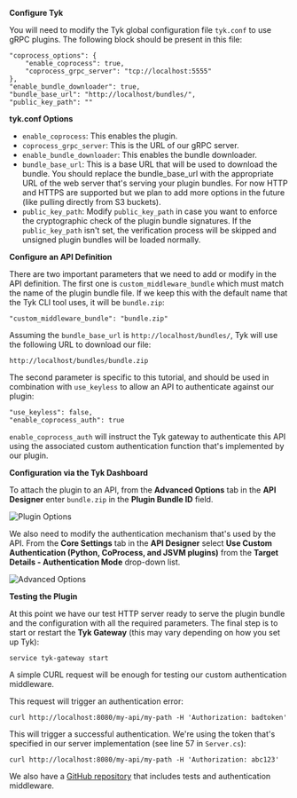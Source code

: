 ---
---

**Configure Tyk**

You will need to modify the Tyk global configuration file `tyk.conf` to use gRPC plugins. The following block should be present in this file:

```{.copyWrapper}
"coprocess_options": {
    "enable_coprocess": true,
    "coprocess_grpc_server": "tcp://localhost:5555"
},
"enable_bundle_downloader": true,
"bundle_base_url": "http://localhost/bundles/",
"public_key_path": ""
```


**tyk.conf Options**

* `enable_coprocess`: This enables the plugin.
* `coprocess_grpc_server`: This is the URL of our gRPC server.
* `enable_bundle_downloader`: This enables the bundle downloader.
* `bundle_base_url`: This is a base URL that will be used to download the bundle. You should replace the bundle_base_url with the appropriate URL of the web server that's serving your plugin bundles. For now HTTP and HTTPS are supported but we plan to add more options in the future (like pulling directly from S3 buckets).
* `public_key_path`: Modify `public_key_path` in case you want to enforce the cryptographic check of the plugin bundle signatures. If the `public_key_path` isn't set, the verification process will be skipped and unsigned plugin bundles will be loaded normally.


**Configure an API Definition**

There are two important parameters that we need to add or modify in the API definition.
The first one is `custom_middleware_bundle` which must match the name of the plugin bundle file. If we keep this with the default name that the Tyk CLI tool uses, it will be `bundle.zip`:

```{.copyWrapper}
"custom_middleware_bundle": "bundle.zip"
```

Assuming the `bundle_base_url` is `http://localhost/bundles/`, Tyk will use the following URL to download our file:

`http://localhost/bundles/bundle.zip`

The second parameter is specific to this tutorial, and should be used in combination with `use_keyless` to allow an API to authenticate against our plugin:

```{.copyWrapper}
"use_keyless": false,
"enable_coprocess_auth": true
```


`enable_coprocess_auth` will instruct the Tyk gateway to authenticate this API using the associated custom authentication function that's implemented by our plugin.

**Configuration via the Tyk Dashboard**

To attach the plugin to an API, from the **Advanced Options** tab in the **API Designer** enter `bundle.zip` in the **Plugin Bundle ID** field.

<img src="img/2.10/plugin_bundle_id.png" alt="Plugin Options" />

We also need to modify the authentication mechanism that's used by the API.
From the **Core Settings** tab in the **API Designer** select **Use Custom Authentication (Python, CoProcess, and JSVM plugins)** from the **Target Details - Authentication Mode** drop-down list. 

<img src="img/2.10/custom_auth_python.png" alt="Advanced Options" />

**Testing the Plugin**


At this point we have our test HTTP server ready to serve the plugin bundle and the configuration with all the required parameters.
The final step is to start or restart the **Tyk Gateway** (this may vary depending on how you set up Tyk):

```{.copyWrapper}
service tyk-gateway start
```


A simple CURL request will be enough for testing our custom authentication middleware.

This request will trigger an authentication error:

```{.copyWrapper}
curl http://localhost:8080/my-api/my-path -H 'Authorization: badtoken'
```

This will trigger a successful authentication. We're using the token that's specified in our server implementation (see line 57 in `Server.cs`):


```{.copyWrapper}
curl http://localhost:8080/my-api/my-path -H 'Authorization: abc123'
```

We also have a [GitHub repository](https://github.com/TykTechnologies/tyk-plugin-demo-java/tree/maven) that includes tests and authentication middleware.

[3]: /img/dashboard/system-management/plugin_options_2.5.png
[4]: /img/dashboard/system-management/plugin_auth_mode_2.5.png